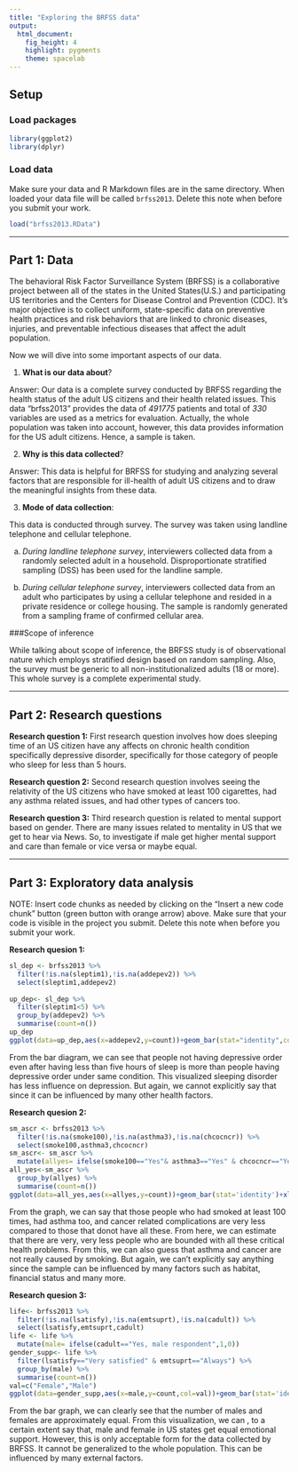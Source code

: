 ---
title: "Exploring the BRFSS data"
output: 
  html_document: 
    fig_height: 4
    highlight: pygments
    theme: spacelab
---

## Setup

### Load packages

```{r load-packages, message = FALSE}
library(ggplot2)
library(dplyr)
```

### Load data

Make sure your data and R Markdown files are in the same directory. When loaded
your data file will be called `brfss2013`. Delete this note when before you submit 
your work. 

```{r load-data}
load("brfss2013.RData")
```



* * *

## Part 1: Data

The behavioral Risk Factor Surveillance System (BRFSS) is a collaborative project between all of the states in the United States(U.S.) and participating US territories and the Centers for Disease Control and Prevention (CDC). It's major objective is to collect uniform, state-specific data on preventive health practices and risk behaviors that are linked to chronic diseases, injuries, and preventable infectious diseases that affect the adult population.

Now we will dive into some important aspects of our data.

1) **What is our data about**?

Answer: Our data is a complete survey conducted by BRFSS regarding the health status of the adult US citizens and their health related issues. This data "brfss2013" provides the data of *491775* patients and total of *330* variables are used as a metrics for evaluation. Actually, the whole population was taken into account, however, this data provides information for the US adult citizens. Hence, a sample is taken.

2) **Why is this data collected**?

Answer: This data is helpful for BRFSS for studying and analyzing several factors that are responsible for ill-health of adult US citizens and to draw the meaningful insights from these data.
 
3) **Mode of data collection**:

This data is conducted through survey. The survey was taken using landline telephone and cellular telephone.
    
  a) *During landline telephone survey*, interviewers collected data from a randomly selected adult in a household. Disproportionate stratified sampling (DSS) has been used for the landline sample.
    
  b) *During cellular telephone survey*, interviewers collected data from an adult who participates by using a cellular telephone and resided in a private residence or college housing. The sample is randomly generated from a sampling frame of confirmed cellular area.
    
###Scope of inference

While talking about scope of inference, the BRFSS study is of observational nature which employs stratified design based on random sampling.
Also, the survey must be generic to all non-institutionalized adults (18 or more). This whole survey is a complete experimental study.

* * *

## Part 2: Research questions

**Research question 1:**
First research question involves how does sleeping time of an US citizen have any affects on chronic health condition specifically depressive disorder, specifically for those category of people who sleep for less than 5 hours.

**Research question 2:**
Second research question involves seeing the relativity of the US citizens who have smoked at least 100 cigarettes, had any asthma related issues, and had other types of cancers too.

**Research question 3:**
Third research question is related to mental support based on gender. There are many issues related to mentality in US that we get to hear via News. So, to investigate if male get higher mental support and care than female or vice versa or maybe equal.

* * *

## Part 3: Exploratory data analysis

NOTE: Insert code chunks as needed by clicking on the "Insert a new code chunk" 
button (green button with orange arrow) above. Make sure that your code is visible
in the project you submit. Delete this note when before you submit your work.

**Research quesion 1:**

```{r}
sl_dep <- brfss2013 %>%
  filter(!is.na(sleptim1),!is.na(addepev2)) %>%
  select(sleptim1,addepev2)
  
up_dep<- sl_dep %>%
  filter(sleptim1<5) %>%
  group_by(addepev2) %>%
  summarise(count=n())
up_dep
ggplot(data=up_dep,aes(x=addepev2,y=count))+geom_bar(stat="identity",color='blue',fill='green')+xlab("Depressive Order for people having <5 hours of sleep?")+ylab("Number of US citizens ")
```

From the bar diagram, we can see that people not having depressive order even after having less than five hours of sleep is more than people having depressive order under same condition. This visualized sleeping disorder has less influence on depression. But again, we cannot explicitly say that since it can be influenced by many other health factors.

**Research quesion 2:**

```{r}
sm_ascr <- brfss2013 %>%
  filter(!is.na(smoke100),!is.na(asthma3),!is.na(chcocncr)) %>%
  select(smoke100,asthma3,chcocncr)
sm_ascr<- sm_ascr %>%
  mutate(allyes= ifelse(smoke100=="Yes"& asthma3=="Yes" & chcocncr=="Yes","Yes","No"))
all_yes<-sm_ascr %>%
  group_by(allyes) %>%
  summarise(count=n())
ggplot(data=all_yes,aes(x=allyes,y=count))+geom_bar(stat='identity')+xlab("Smoking+Asthma+Cancer")+ylab("Number of US Citizens")

```

From the graph, we can say that those people who had smoked at least 100 times, had asthma too, and cancer related complications are very less compared to those that donot have all these. From here, we can estimate that there are very, very less people who are bounded with all these critical health problems. From this, we can also guess that asthma and cancer are not really caused by smoking. But again, we can't explicitly say anything since the sample can be influenced by many factors such as habitat, financial status and many more.

**Research quesion 3:**

```{r}
life<- brfss2013 %>%
  filter(!is.na(lsatisfy),!is.na(emtsuprt),!is.na(cadult)) %>%
  select(lsatisfy,emtsuprt,cadult)
life <- life %>%
  mutate(male= ifelse(cadult=="Yes, male respondent",1,0))
gender_supp<- life %>%
  filter(lsatisfy=="Very satisfied" & emtsuprt=="Always") %>%
  group_by(male) %>%
  summarise(count=n())
val=c("Female","Male")
ggplot(data=gender_supp,aes(x=male,y=count,col=val))+geom_bar(stat='identity',fill='yellow')
```
From the bar graph, we can clearly see that the number of males and females are approximately equal. From this visualization, we can , to a certain extent say that, male and female in US states get equal emotional support. However, this is only acceptable form for the data collected by BRFSS. It cannot be generalized to the whole population. This can be influenced by many external factors.


